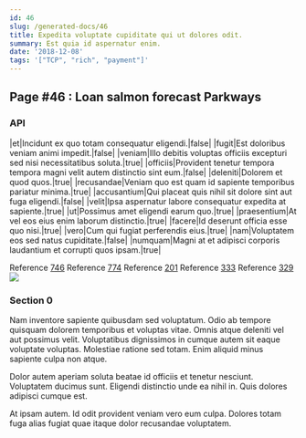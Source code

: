 ```yaml
---
id: 46
slug: /generated-docs/46
title: Expedita voluptate cupiditate qui ut dolores odit.
summary: Est quia id aspernatur enim.
date: '2018-12-08'
tags: '["TCP", "rich", "payment"]'
---
```


## Page #46 : Loan salmon forecast Parkways
### API

|et|Incidunt ex quo totam consequatur eligendi.|false|
|fugit|Est doloribus veniam animi impedit.|false|
|veniam|Illo debitis voluptas officiis excepturi sed nisi necessitatibus soluta.|true|
|officiis|Provident tenetur tempora tempora magni velit autem distinctio sint eum.|false|
|deleniti|Dolorem et quod quos.|true|
|recusandae|Veniam quo est quam id sapiente temporibus pariatur minima.|true|
|accusantium|Qui placeat quis nihil sit dolore sint aut fuga eligendi.|false|
|velit|Ipsa aspernatur labore consequatur expedita at sapiente.|true|
|ut|Possimus amet eligendi earum quo.|true|
|praesentium|At vel eos eius enim laborum distinctio.|true|
|facere|Id deserunt officia esse quo nisi.|true|
|vero|Cum qui fugiat perferendis eius.|true|
|nam|Voluptatem eos sed natus cupiditate.|false|
|numquam|Magni at et adipisci corporis laudantium et corrupti quos ipsam.|true|

Reference [746](/generated-docs/746)
Reference [774](/generated-docs/774)
Reference [201](/generated-docs/201)
Reference [333](/generated-docs/333)
Reference [329](/generated-docs/329)
![](/assets/cats-0.jpg)

<Partial />


### Section 0
Nam inventore sapiente quibusdam sed voluptatum. Odio ab tempore quisquam dolorem temporibus et voluptas vitae. Omnis atque deleniti vel aut possimus velit. Voluptatibus dignissimos in cumque autem sit eaque voluptate voluptas. Molestiae ratione sed totam. Enim aliquid minus sapiente culpa non atque.
 Dolor autem aperiam soluta beatae id officiis et tenetur nesciunt. Voluptatem ducimus sunt. Eligendi distinctio unde ea nihil in. Quis dolores adipisci cumque est.
 At ipsam autem. Id odit provident veniam vero eum culpa. Dolores totam fuga alias fugiat quae itaque dolor recusandae voluptatem.
